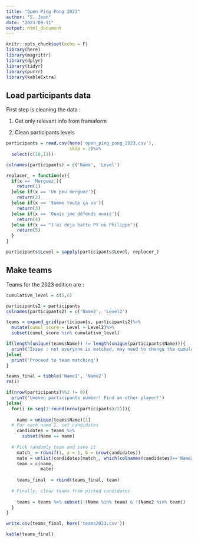 ```yaml
---
title: "Open Ping Pong 2023"
author: "S. Jean"
date: "2023-09-11"
output: html_document
---
```


```r
knitr::opts_chunk$set(echo = F)
library(here)
library(magrittr)
library(dplyr)
library(tidyr)
library(purrr)
library(kableExtra)


```

## Load participants data

First step is cleaning the data : 

1. Get only relevant info from framaform

2. Clean participants levels

```r
participants = read.csv(here('open_ping_pong_2023.csv'),
                        skip = 2)%>%
  select(c(10,11))

colnames(participants) = c('Name', 'Level')

replacer_ = function(x){
  if(x == 'Merguez'){
    return(1)
  }else if(x == 'Un peu merguez'){
    return(2)
  }else if(x == 'Somme toute ça va'){
    return(3)
  }else if(x == 'Ouais jme défends ouais'){
    return(4)
  }else if(x == "J'ai déja battu PY ou Philippe"){
    return(5)
  }
}

participants$Level = sapply(participants$Level, replacer_)

```


## Make teams

Teams for the 2023 edition are : 

```r
cumulative_level = c(5,6)

participants2 = participants
colnames(participants2) = c('Name2', 'Level2')

teams = expand_grid(participants, participants2)%>%
  mutate(cumul_score = Level + Level2)%>%
  subset(cumul_score %in% cumulative_level)

if(length(unique(teams$Name)) != length(unique(participants$Name))){
  print("Issue : not everyone is matched, may need to change the cumulative level")
}else{
  print('Proceed to team matching')
}
```

```r
teams_final = tibble('Name1', 'Name2')
rm(i)

if(nrow(participants)%%2 != 0){
  print('Uneven participants number! Find an other player!')
}else{
  for(i in seq(1:round(nrow(participants)/2))){
  
    name = unique(teams$Name)[1]
  # For each name 1, set candidates
    candidates = teams %>% 
      subset(Name == name)
  
  # Pick randomly team and save it
    match_ = rdunif(1, a = 1, b = nrow(candidates))
    mate = unlist(candidates[match_, which(colnames(candidates)=='Name2')])
    team = c(name, 
             mate)
  
    teams_final  = rbind(teams_final, team)
  
  # Finally, clear teams from picked candidates
  
    teams = teams %>% subset(!(Name %in% team) & !(Name2 %in% team))
  }
}

write.csv(teams_final, here('teams2023.csv'))

kable(teams_final)
```
